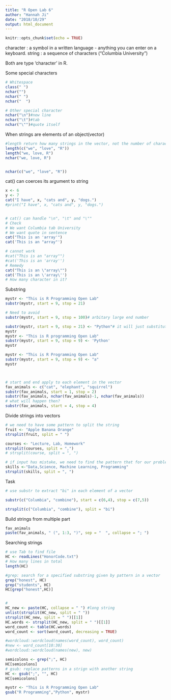 ```yaml
---
title: "R Open Lab 6"
author: "Hannah Ji"
date: "2018/10/29"
output: html_document
---
```


```r
knitr::opts_chunk$set(echo = TRUE)
```

character : a symbol in a written language - anything you can enter on a keyboard.
string : a sequence of characters ("Columbia University")

Both are type 'character' in R.


Some special characters
```r
# Whitespace
class(" ")
nchar("")
nchar(" ")
nchar("  ")

# Other special character
nchar("\n")#new line
nchar("\t")#tab
nchar("\"")#quote itself
```


When strings are elements of an object(vector)
```r
#length return how many strings in the vector, not the number of characters in each string
length(c("we", "love", "R"))
length("we, love, R")
nchar("we, love, R")


nchar(c("we", "love", "R"))
```

cat() can coerces its argument to string
```r
x <- 6
y <- 7
cat("I have", x, "cats and", y, "dogs.")
#print("I have", x, "cats and", y, "dogs.")


# cat() can handle "\n", "\t" and "\""
# Check
# We want Columbia tab University
# We want quote in sentence
cat("This is an 'array'")
cat('This is an "array"')

# cannot work
#cat("This is an "array"")
#cat('This is an 'array'')
# Remedy
cat("This is an \"array\"")
cat('This is an \'array\'')
# How many character in it?
```

Substring
```r
mystr <- "This is R Programming Open Lab"
substr(mystr, start = 9, stop = 21)

# Need to avoid
substr(mystr, start = 9, stop = 100)# arbitary large end number

substr(mystr, start = 9, stop = 21) <- "Python"# it will just substitute according to the certain amount of new string
mystr
mystr <- "This is R programming Open Lab"
substr(mystr, start = 9, stop = 9) <- 'Python'
mystr

mystr <- "This is R Programming Open Lab"
substr(mystr, start = 9, stop = 9) <- "a"
mystr



# start and end apply to each element in the vector
fav_animals <- c("cat", "elephant", "squirrel")
substr(fav_animals, start = 1, stop = 2)
substr(fav_animals, nchar(fav_animals)-1, nchar(fav_animals))
# what will happen then?
substr(fav_animals, start = 4, stop = 4)
```

Divide strings into vectors
```r
# we need to have some pattern to split the string
fruit <- "Apple Banana Orange"
strsplit(fruit, split = " ")

courses <- "Lecture, Lab, Homework"
strsplit(courses, split = ",")
# strsplit(course, split = ", ")

# if input has mistake, we need to find the pattern that for our proble,
skills <-"Data,Science, Machine Learning, Programming"
strsplit(skills, split = ", ")
```


Task
```r
# use substr to extract "bi" in each element of a vector

substr(c("Columbia", "combine"), start = c(6,4), stop = c(7,5))

strsplit(c("Columbia", "combine"), split = "bi")
```

Build strings from multiple part
```r
fav_animals
paste(fav_animals, " (", 1:3, ")", sep = "  ", collapse = "; ")
```


Searching strings
```r
# use Tab to find file
HC <- readLines("HonorCode.txt")
# How many lines in total
length(HC)

#grep: search for a specified substring given by pattern in a vector
grep("honest", HC)
grep("students", HC)
HC[grep("honest",HC)]


#
HC_new <- paste(HC, collapse = " ") #long string
unlist(strsplit(HC_new, split = " "))
strsplit(HC_new, split = " ")[[1]]
HC.words <- strsplit(HC_new, split = " ")[[1]]
word_count <- table(HC.words)
word_count <- sort(word_count, decreasing = TRUE)

#wordcloud::wordcloud(names(word_count), word_count)
#new <- word_count[10:30]
#wordcloud::wordcloud(names(new), new)
```

```r
semicolons <- grep(";", HC)
HC[semicolons]
# gsub: replace patterns in a strign with another string
HC <- gsub(";", "", HC)
HC[semicolons]

mystr <- "This is R Programming Open Lab"
gsub("R Programming","Python", mystr)
```



